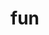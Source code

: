 # fun


<ul className="grid grid-cols-1 md:grid-cols-2 lg:grid-cols-3 xl:grid-cols-4 gap-4 -ml-6">

<ReferenceCard
    title="8ball"
    description="Ask 8 ball a question."
    url="/bot/reference/telegram/fun/8ball"
/>
<ReferenceCard
    title="flip"
    description="Flip a coin for your witcher"
    url="/bot/reference/telegram/fun/flip"
/>
<ReferenceCard
    title="urban"
    description="Searches on the Urban Dictionary."
    url="/bot/reference/telegram/fun/urban"
/>
</ul>
